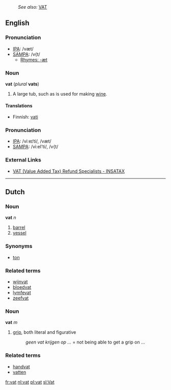 :''See also:'' [[VAT]]
==English==
===Pronunciation===
*[[IPA]]: /væt/
*[[SAMPA]]: /v{t/
**[[Rhymes:English:-æt|Rhymes: -æt]]

===Noun===
'''vat''' (''plural'' '''vats''')

#A large tub, such as is used for making [[wine]].

====Translations====
*Finnish: [[vati]]

===Pronunciation===
*[[IPA]]: /viːeɪˈti/, /væt/
*[[SAMPA]]: /vi:eI'ti/, /v{t/

===External Links===
*[http://www.insatax.com VAT (Value Added Tax) Refund Specialists - INSATAX]
----

==Dutch==
===Noun===

'''vat''' ''n''

#[[barrel]]
#[[vessel]]

===Synonyms===
*[[ton]]

===Related terms===
*[[wijnvat]] 
*[[bloedvat]]
*[[lymfevat]]
*[[zeefvat]]

===Noun===
'''vat''' ''m''

#[[grip]], both literal and figurative
#:''geen vat krijgen op ...'' = not being able to get a grip on ...

===Related terms===
*[[handvat]] 
*[[vatten]]
[[fr:vat]]
[[nl:vat]]
[[pl:vat]]
[[sl:Vat]]